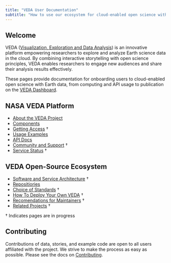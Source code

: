 ```yaml
---
title: "VEDA User Documentation"
subtitle: "How to use our ecosystem for cloud-enabled open science with Earth data at NASA"
---
```


## Welcome {#welcome}

VEDA ([Visualization, Exploration and Data Analysis](https://www.earthdata.nasa.gov/esds/veda)) is an innovative platform empowering researchers to explore and analyze Earth science data in the cloud. By combining interactive storytelling with open science principles, VEDA enables researchers to engage new audiences and share their analysis results effectively.

These pages provide documentation for onboarding users to cloud-enabled open science with Earth data, from computing and API usage to publication on the [VEDA Dashboard](https://www.earthdata.nasa.gov/dashboard).

:::: {layout="[0.5, 0.5]"}

:::{#firstcol}
## NASA VEDA Platform

* [About the VEDA Project](pages/about/index.qmd)
* [Components](pages/components/about.qmd)
* [Getting Access](pages/access.qmd) †
* [Usage Examples](pages/notebooks/index.qmd)
* [API Docs](pages/components/apis.qmd)
* [Community and Support](pages/community.qmd) †
<!-- Should be updated to veda instead of ghg -->
* [Service Status](https://us-ghg-center.github.io/ghg-statuspage/) †
:::

:::{#secondcol}
## VEDA Open-Source  Ecosystem

* [Software and Service Architecture](pages/architecture.qmd) †
* [Repositiories](pages/repositories.qmd)
* [Choice of Standards](pages/standards.qmd) †
* [How To Deploy Your Own VEDA](pages/deploy.qmd) †
* [Recomendations for Maintainers](pages/recommendations.qmd) †
* [Related Projects](pages/related.qmd) †
:::

::::
† Indicates pages are in progress

## Contributing

Contributions of data, stories, and example code are open to all users affiliated with the project. We strive to make the process as easy as possible. Please see the docs on [Contributing](pages/contributing/index.qmd).